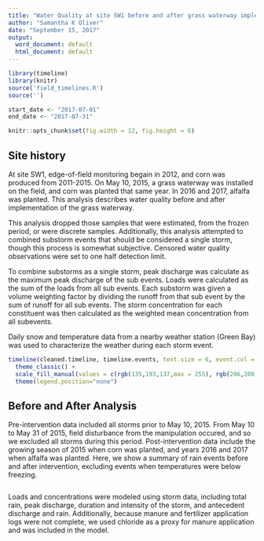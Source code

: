 ```yaml
---
title: "Water Quality at site SW1 before and after grass waterway implementation."
author: "Samantha K Oliver"
date: "September 15, 2017"
output:
  word_document: default
  html_document: default
---
```


```r

library(timeline)
library(knitr)
source('field_timelines.R')
source('')

start_date <- "2017-07-01"
end_date <- "2017-07-31"

knitr::opts_chunk$set(fig.width = 12, fig.height = 6)
```

## Site history

At site SW1, edge-of-field monitoring begain in 2012, and corn was produced from 2011-2015. On May 10, 2015, a grass
waterway was installed on the field, and corn was planted that same year. In 2016 and 2017, alfalfa was planted. This analysis describes
water quality before and after implementation of the grass waterway. 

This analysis dropped those samples that were estimated, from the frozen period, or were discrete samples. Additionally,
this analysis attempted to combined substorm events that should be considered a single storm, though this process is somewhat 
subjective. Censored water quality observations were set to one half detection limit. 

To combine substorms as a single storm, peak discharge was calculate as the maximum peak discharge of the sub events. Loads were
calculated as the sum of the loads from all sub events. Each substorm was given a volume weighting factor by dividing the runoff from
that sub event by the sum of runoff for all sub events. The storm concentration for each constituent was then calculated as the weighted
mean concentration from all subevents. 

Daily snow and temperature data from a nearby weather station (Green Bay) was used to characterize the weather during each storm event. 


```r
timeline(cleaned.timeline, timeline.events, text.size = 6, event.col = 'date', event.label.col = 'activity_group', event.above = FALSE) +
  theme_classic() +
  scale_fill_manual(values = c(rgb(135,193,137,max = 255), rgb(206,200,69,max = 255), rgb(27,113,68,max = 255),  rgb(158,101,32,max = 255))) +
  theme(legend.position="none")

```

## Before and After Analysis

Pre-intervention data included all storms prior to May 10, 2015. From May 10 to May 31 of 2015, field disturbance from the manipulation occured, and so we 
excluded all storms during this period. Post-intervention data include the growing season of 2015 when corn was planted, and years 2016 and 2017 when alfalfa was planted. Here, we show a summary of rain events before and after intervention, excluding events when temperatures were below freezing. 

```r


```

Loads and concentrations were modeled using storm data, including total rain, peak discharge, duration and intensity of the storm, and antecedent discharge and rain. Additionally, because manure and fertilizer application logs were not complete, we used chloride as a proxy for manure application and was included in the model.  
